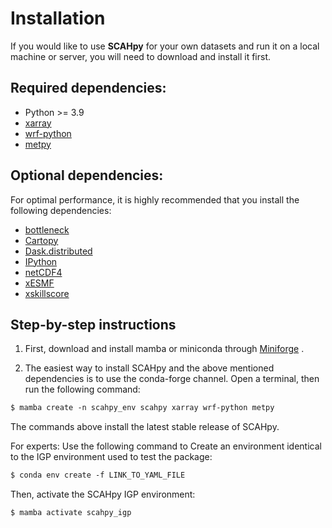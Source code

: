 # Installation {.unnumbered}

If you would like to use **SCAHpy** for your own datasets and run it on a local machine or server, you will need to download and install it first.

## Required dependencies: {.unnumbered}

* Python >= 3.9
* [xarray](http://xarray.pydata.org/)
* [wrf-python](https://github.com/NCAR/wrf-python)
* [metpy](https://github.com/Unidata/MetPy)

## Optional dependencies: {.unnumbered}

For optimal performance, it is highly recommended that you install the following dependencies:

* [bottleneck](https://github.com/kwgoodman/bottleneck)
* [Cartopy](https://scitools.org.uk/cartopy)
* [Dask.distributed](http://distributed.dask.org/)
* [IPython](https://ipython.org/)
* [netCDF4](https://unidata.github.io/netcdf4-python)
* [xESMF](https://xesmf.readthedocs.io/)
* [xskillscore](https://github.com/xarray-contrib/xskillscore/tree/stable)


## Step-by-step instructions {.unnumbered}

1. First, download and install mamba or miniconda through [Miniforge](https://github.com/conda-forge/miniforge) .

2. The easiest way to install SCAHpy and the above mentioned dependencies is to use the conda-forge channel. Open a terminal, then run the following command:

```default
$ mamba create -n scahpy_env scahpy xarray wrf-python metpy
```

The commands above install the latest stable release of SCAHpy.


::: {.callout-note}
For experts: Use the following command to Create an environment identical to the IGP environment used to test the package:
:::

```default
$ conda env create -f LINK_TO_YAML_FILE
```

Then, activate the SCAHpy IGP environment:

```default
$ mamba activate scahpy_igp
```


